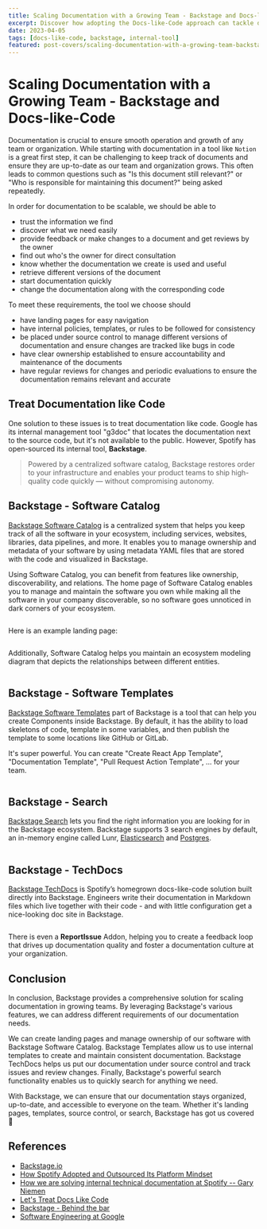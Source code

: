 ```yaml
---
title: Scaling Documentation with a Growing Team - Backstage and Docs-like-Code
excerpt: Discover how adopting the Docs-like-Code approach can tackle documentation challenges in expanding organizations, promoting seamless collaboration and reducing the cost of maintaining high-quality documentation.
date: 2023-04-05
tags: [docs-like-code, backstage, internal-tool]
featured: post-covers/scaling-documentation-with-a-growing-team-backstage-and-docs-like-code.jpg
---
```



# Scaling Documentation with a Growing Team - Backstage and Docs-like-Code

Documentation is crucial to ensure smooth operation and growth of any team or organization. While starting with documentation in a tool like `Notion` is a great first step, it can be challenging to keep track of documents and ensure they are up-to-date as our team and organization grows. This often leads to common questions such as "Is this document still relevant?" or "Who is responsible for maintaining this document?" being asked repeatedly.

In order for documentation to be scalable, we should be able to

- trust the information we find
- discover what we need easily
- provide feedback or make changes to a document and get reviews by the owner
- find out who's the owner for direct consultation
- know whether the documentation we create is used and useful
- retrieve different versions of the document
- start documentation quickly
- change the documentation along with the corresponding code

To meet these requirements, the tool we choose should

- have landing pages for easy navigation
- have internal policies, templates, or rules to be followed for consistency
- be placed under source control to manage different versions of documentation and ensure changes are tracked like bugs in code
- have clear ownership established to ensure accountability and maintenance of the documents
- have regular reviews for changes and periodic evaluations to ensure the documentation remains relevant and accurate

## Treat Documentation like Code

One solution to these issues is to treat documentation like code. Google has its internal management tool "g3doc" that locates the documentation next to the source code, but it's not available to the public. However, Spotify has open-sourced its internal tool, **Backstage**.

> Powered by a centralized software catalog, Backstage restores order to your infrastructure and enables your product teams to ship high-quality code quickly — without compromising autonomy.

## Backstage - Software Catalog

[Backstage Software Catalog](https://backstage.io/docs/features/software-catalog/) is a centralized system that helps you keep track of all the software in your ecosystem, including services, websites, libraries, data pipelines, and more. It enables you to manage ownership and metadata of your software by using metadata YAML files that are stored with the code and visualized in Backstage.

Using Software Catalog, you can benefit from features like ownership, discoverability, and relations. The home page of Software Catalog enables you to manage and maintain the software you own while making all the software in your company discoverable, so no software goes unnoticed in dark corners of your ecosystem.

<Image
  imgSrc="/posts/scaling-documentation-with-a-growing-team-backstage-and-docs-like-code/software-catalog-home.png"
  imgAlt="backstage catalog home page"
/>

Here is an example landing page:

<Image
  imgSrc="/posts/scaling-documentation-with-a-growing-team-backstage-and-docs-like-code/software-catalog-landing-page.png"
  imgAlt="backstage catalog landing page"
/>

Additionally, Software Catalog helps you maintain an ecosystem modeling diagram that depicts the relationships between different entities.

<Image
  imgSrc="/posts/scaling-documentation-with-a-growing-team-backstage-and-docs-like-code/software-model-entities.svg"
  imgAlt="backstage software modal entities"
  inlineStyle="margin: auto;"
/>

## Backstage - Software Templates

[Backstage Software Templates](https://backstage.io/docs/features/software-templates/) part of Backstage is a tool that can help you create Components inside Backstage. By default, it has the ability to load skeletons of code, template in some variables, and then publish the template to some locations like GitHub or GitLab.

It's super powerful. You can create "Create React App Template", "Documentation Template", "Pull Request Action Template", ... for your team.

<Image
  imgSrc="/posts/scaling-documentation-with-a-growing-team-backstage-and-docs-like-code/software-templates.png"
  imgAlt="backstage templates"
/>

## Backstage - Search

[Backstage Search](https://backstage.io/docs/features/search/) lets you find the right information you are looking for in the Backstage ecosystem. Backstage supports 3 search engines by default, an in-memory engine called Lunr, [Elasticsearch](https://backstage.io/docs/reference/plugin-search-backend-module-elasticsearch/) and [Postgres](https://backstage.io/docs/reference/plugin-search-backend-module-pg/).

<Image
  imgSrc="/posts/scaling-documentation-with-a-growing-team-backstage-and-docs-like-code/backstage-search.png"
  imgAlt="backstage search"
/>

## Backstage - TechDocs

[Backstage TechDocs](https://backstage.io/docs/features/techdocs/) is Spotify’s homegrown docs-like-code solution built directly into Backstage. Engineers write their documentation in Markdown files which live together with their code - and with little configuration get a nice-looking doc site in Backstage.

<Image
  imgSrc="/posts/scaling-documentation-with-a-growing-team-backstage-and-docs-like-code/backstage-techdocs.png"
  imgAlt="backstage techdocs"
/>

There is even a **ReportIssue** Addon, helping you to create a feedback loop that drives up documentation quality and foster a documentation culture at your organization.

## Conclusion

In conclusion, Backstage provides a comprehensive solution for scaling documentation in growing teams. By leveraging Backstage's various features, we can address different requirements of our documentation needs.

We can create landing pages and manage ownership of our software with Backstage Software Catalog. Backstage Templates allow us to use internal templates to create and maintain consistent documentation. Backstage TechDocs helps us put our documentation under source control and track issues and review changes. Finally, Backstage's powerful search functionality enables us to quickly search for anything we need.

With Backstage, we can ensure that our documentation stays organized, up-to-date, and accessible to everyone on the team. Whether it's landing pages, templates, source control, or search, Backstage has got us covered 💪

## References

- [Backstage.io](https://backstage.io/)
- [How Spotify Adopted and Outsourced Its Platform Mindset](https://thenewstack.io/how-spotlify-adopted-platform-engineering-culture/)
- [How we are solving internal technical documentation at Spotify -- Gary Niemen](https://www.youtube.com/watch?v=uFGCaZmA6d4)
- [Let's Treat Docs Like Code](https://www.docslikecode.com/)
- [Backstage - Behind the bar](https://www.frontendhappyhour.com/episodes/backstage-behind-the-bar/)
- [Software Engineering at Google](https://www.amazon.com/Software-Engineering-Google-Lessons-Programming/dp/1492082791)
